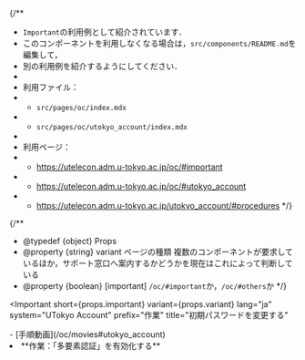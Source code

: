 
{/**
  * `Important`の利用例として紹介されています．
  * このコンポーネントを利用しなくなる場合は，`src/components/README.md`を編集して，
  * 別の利用例を紹介するようにしてください．
  * 
  * 利用ファイル：
  * - `src/pages/oc/index.mdx`
  * - `src/pages/oc/utokyo_account/index.mdx`
  * 
  * 利用ページ：
  * - https://utelecon.adm.u-tokyo.ac.jp/oc/#important
  * - https://utelecon.adm.u-tokyo.ac.jp/oc/#utokyo_account
  * - https://utelecon.adm.u-tokyo.ac.jp/utokyo_account/#procedures
  */}

{/**
  * @typedef {object} Props
  * @property {string} variant ページの種類 複数のコンポーネントが要求しているほか，サポート窓口へ案内するかどうかを現在はこれによって判断している
  * @property {boolean} [important] `/oc/#important`か，`/oc/#others`か
  */}

<Important
  short={props.important}
  variant={props.variant}
  lang="ja"
  system="UTokyo Account"
  prefix="作業"
  title="初期パスワードを変更する"
>
  <Fragment slot="important">
    <If cond={props.variant === "oc"}>
      - [手順動画](/oc/movies#utokyo_account)
    </If>
    <ChangePassword
      variant={props.variant}
      support={props.variant === "oc"}
      blockLink={props.variant === "individual"}
    />
  </Fragment>

  <li>
    **作業：「多要素認証」を有効化する**
    <MFA support={props.variant === "oc"} />
  </li>
</Important>
